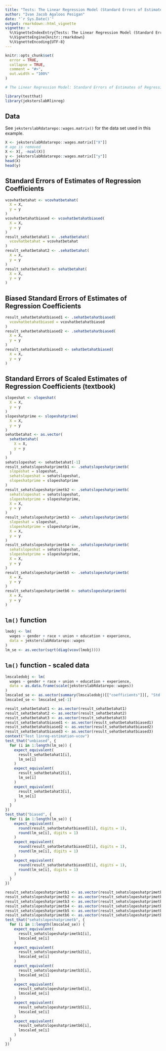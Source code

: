 ```yaml
---
title: "Tests: The Linear Regression Model (Standard Errors of Estimates of Regression Coefficients)"
author: "Ivan Jacob Agaloos Pesigan"
date: "`r Sys.Date()`"
output: rmarkdown::html_vignette
vignette: >
  %\VignetteIndexEntry{Tests: The Linear Regression Model (Standard Errors of Estimates of Regression Coefficients)}
  %\VignetteEngine{knitr::rmarkdown}
  %\VignetteEncoding{UTF-8}
---
```



```r
knitr::opts_chunk$set(
  error = TRUE,
  collapse = TRUE,
  comment = "#>",
  out.width = "100%"
)
```




```r
# The Linear Regression Model: Standard Errors of Estimates of Regression Coefficients {#linreg-estimation-se-example}
```



```r
library(testthat)
library(jeksterslabRlinreg)
```


## Data

See `jeksterslabRdatarepo::wages.matrix()` for the data set used in this example.


```r
X <- jeksterslabRdatarepo::wages.matrix[["X"]]
# age is removed
X <- X[, -ncol(X)]
y <- jeksterslabRdatarepo::wages.matrix[["y"]]
head(X)
head(y)
```


## Standard Errors of Estimates of Regression Coefficients


```r
vcovhatbetahat <- vcovhatbetahat(
  X = X,
  y = y
)
vcovhatbetahatbiased <- vcovhatbetahatbiased(
  X = X,
  y = y
)
result_sehatbetahat1 <- .sehatbetahat(
  vcovhatbetahat = vcovhatbetahat
)
result_sehatbetahat2 <- .sehatbetahat(
  X = X,
  y = y
)
result_sehatbetahat3 <- sehatbetahat(
  X = X,
  y = y
)
```


## Biased Standard Errors of Estimates of Regression Coefficients


```r
result_sehatbetahatbiased1 <- .sehatbetahatbiased(
  vcovhatbetahatbiased = vcovhatbetahatbiased
)
result_sehatbetahatbiased2 <- .sehatbetahatbiased(
  X = X,
  y = y
)
result_sehatbetahatbiased3 <- sehatbetahatbiased(
  X = X,
  y = y
)
```


## Standard Errors of Scaled Estimates of Regression Coefficients (textbook)


```r
slopeshat <- slopeshat(
  X = X,
  y = y
)
slopeshatprime <- slopeshatprime(
  X = X,
  y = y
)
sehatbetahat <- as.vector(
  sehatbetahat(
    X = X,
    y = y
  )
)
sehatslopeshat <- sehatbetahat[-1]
result_sehatslopeshatprimetb1 <- .sehatslopeshatprimetb(
  slopeshat = slopeshat,
  sehatslopeshat = sehatslopeshat,
  slopeshatprime = slopeshatprime
)
result_sehatslopeshatprimetb2 <- .sehatslopeshatprimetb(
  sehatslopeshat = sehatslopeshat,
  slopeshatprime = slopeshatprime,
  X = X,
  y = y
)
result_sehatslopeshatprimetb3 <- .sehatslopeshatprimetb(
  slopeshat = slopeshat,
  slopeshatprime = slopeshatprime,
  X = X,
  y = y
)
result_sehatslopeshatprimetb4 <- .sehatslopeshatprimetb(
  sehatslopeshat = sehatslopeshat,
  slopeshatprime = slopeshatprime,
  X = X,
  y = y
)
result_sehatslopeshatprimetb5 <- .sehatslopeshatprimetb(
  X = X,
  y = y
)
result_sehatslopeshatprimetb6 <- sehatslopeshatprimetb(
  X = X,
  y = y
)
```


## `lm()` function


```r
lmobj <- lm(
  wages ~ gender + race + union + education + experience,
  data = jeksterslabRdatarepo::wages
)
lm_se <- as.vector(sqrt(diag(vcov(lmobj))))
```




## `lm()` function - scaled data


```r
lmscaledobj <- lm(
  wages ~ gender + race + union + education + experience,
  data = as.data.frame(scale(jeksterslabRdatarepo::wages))
)
lmscaled_se <- as.vector(summary(lmscaledobj)[["coefficients"]][, "Std. Error"])
lmscaled_se <- lmscaled_se[-1]
```



```r
result_sehatbetahat1 <- as.vector(result_sehatbetahat1)
result_sehatbetahat2 <- as.vector(result_sehatbetahat2)
result_sehatbetahat3 <- as.vector(result_sehatbetahat3)
result_sehatbetahatbiased1 <- as.vector(result_sehatbetahatbiased1)
result_sehatbetahatbiased2 <- as.vector(result_sehatbetahatbiased2)
result_sehatbetahatbiased3 <- as.vector(result_sehatbetahatbiased3)
context("Test linreg-estimation-vcov")
test_that("unbiased", {
  for (i in 1:length(lm_se)) {
    expect_equivalent(
      result_sehatbetahat1[i],
      lm_se[i]
    )
    expect_equivalent(
      result_sehatbetahat2[i],
      lm_se[i]
    )
    expect_equivalent(
      result_sehatbetahat3[i],
      lm_se[i]
    )
  }
})
test_that("biased", {
  for (i in 1:length(lm_se)) {
    expect_equivalent(
      round(result_sehatbetahatbiased1[i], digits = 1),
      round(lm_se[i], digits = 1)
    )
    expect_equivalent(
      round(result_sehatbetahatbiased2[i], digits = 1),
      round(lm_se[i], digits = 1)
    )
    expect_equivalent(
      round(result_sehatbetahatbiased3[i], digits = 1),
      round(lm_se[i], digits = 1)
    )
  }
})
```



```r
result_sehatslopeshatprimetb1 <- as.vector(result_sehatslopeshatprimetb1)
result_sehatslopeshatprimetb2 <- as.vector(result_sehatslopeshatprimetb2)
result_sehatslopeshatprimetb3 <- as.vector(result_sehatslopeshatprimetb3)
result_sehatslopeshatprimetb4 <- as.vector(result_sehatslopeshatprimetb4)
result_sehatslopeshatprimetb5 <- as.vector(result_sehatslopeshatprimetb5)
result_sehatslopeshatprimetb6 <- as.vector(result_sehatslopeshatprimetb6)
test_that("sehatslopeshatprimetb", {
  for (i in 1:length(lmscaled_se)) {
    expect_equivalent(
      result_sehatslopeshatprimetb1[i],
      lmscaled_se[i]
    )
    expect_equivalent(
      result_sehatslopeshatprimetb2[i],
      lmscaled_se[i]
    )
    expect_equivalent(
      result_sehatslopeshatprimetb3[i],
      lmscaled_se[i]
    )
    expect_equivalent(
      result_sehatslopeshatprimetb4[i],
      lmscaled_se[i]
    )
    expect_equivalent(
      result_sehatslopeshatprimetb5[i],
      lmscaled_se[i]
    )
    expect_equivalent(
      result_sehatslopeshatprimetb6[i],
      lmscaled_se[i]
    )
  }
})
```

